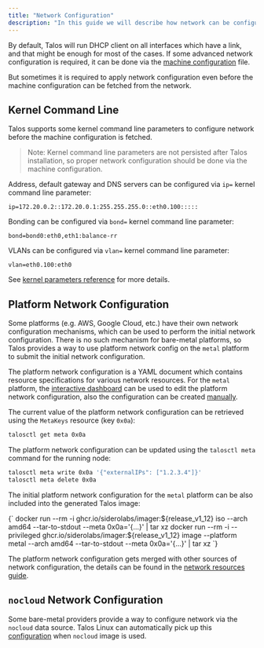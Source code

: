 ```yaml
---
title: "Network Configuration"
description: "In this guide we will describe how network can be configured on bare-metal platforms."
---
```



By default, Talos will run DHCP client on all interfaces which have a link, and that might be enough for most of the cases.
If some advanced network configuration is required, it can be done via the [machine configuration](../../reference/configuration/overview) file.

But sometimes it is required to apply network configuration even before the machine configuration can be fetched from the network.

## Kernel Command Line

Talos supports some kernel command line parameters to configure network before the machine configuration is fetched.

> Note: Kernel command line parameters are not persisted after Talos installation, so proper network configuration should be done via the machine configuration.

Address, default gateway and DNS servers can be configured via `ip=` kernel command line parameter:

```text
ip=172.20.0.2::172.20.0.1:255.255.255.0::eth0.100:::::
```

Bonding can be configured via `bond=` kernel command line parameter:

```text
bond=bond0:eth0,eth1:balance-rr
```

VLANs can be configured via `vlan=` kernel command line parameter:

```text
vlan=eth0.100:eth0
```

See [kernel parameters reference](../../reference/kernel) for more details.

## Platform Network Configuration

Some platforms (e.g. AWS, Google Cloud, etc.) have their own network configuration mechanisms, which can be used to perform the initial network configuration.
There is no such mechanism for bare-metal platforms, so Talos provides a way to use platform network config on the `metal` platform to submit the initial network configuration.

The platform network configuration is a YAML document which contains resource specifications for various network resources.
For the `metal` platform, the [interactive dashboard](../../deploy-and-manage-workloads/interactive-dashboard) can be used to edit the platform network configuration, also the configuration can be
created [manually](../../networking/metal-network-configuration).

The current value of the platform network configuration can be retrieved using the `MetaKeys` resource (key `0x0a`):

```bash
talosctl get meta 0x0a
```

The platform network configuration can be updated using the `talosctl meta` command for the running node:

```bash
talosctl meta write 0x0a '{"externalIPs": ["1.2.3.4"]}'
talosctl meta delete 0x0a
```

The initial platform network configuration for the `metal` platform can be also included into the generated Talos image:

<CodeBlock lang="sh">
{`
docker run --rm -i ghcr.io/siderolabs/imager:${release_v1_12} iso --arch amd64 --tar-to-stdout --meta 0x0a='{...}' | tar xz
docker run --rm -i --privileged ghcr.io/siderolabs/imager:${release_v1_12} image --platform metal --arch amd64 --tar-to-stdout --meta 0x0a='{...}' | tar xz
`}
</CodeBlock>

The platform network configuration gets merged with other sources of network configuration, the details can be found in the [network resources guide](../../learn-more/networking-resources#configuration-merging").

## `nocloud` Network Configuration

Some bare-metal providers provide a way to configure network via the `nocloud` data source.
Talos Linux can automatically pick up this [configuration](../cloud-platforms/nocloud) when `nocloud` image is used.
